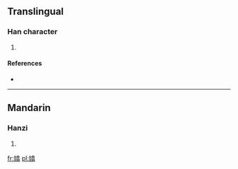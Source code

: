 ==Translingual==

===Han character===
{{Han char|rn=38|rad=女|as=12|sn=15|four=|canj=女人口一 (VORM)}}

# {{defn|Han|sort=女12}}

====References====
* {{Han ref|kx=0271.240|dkj=06732|dj=0539.160|hdz=21082.020|uh=5B06|ud=23302}}

----

==Mandarin==

===Hanzi===
{{cmn-hanzi|pin=[[xī]] ([[xi1]])|wg=hsi<sup>1</sup>}}

# {{defn|Mandarin|sort=女12}}

[[fr:嬆]]
[[pl:嬆]]